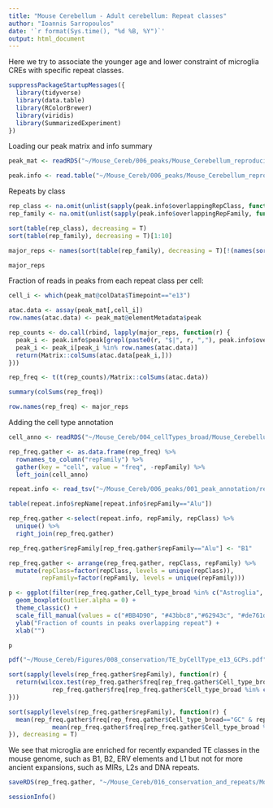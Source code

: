 ```yaml
---
title: "Mouse Cerebellum - Adult cerebellum: Repeat classes"
author: "Ioannis Sarropoulos"
date: '`r format(Sys.time(), "%d %B, %Y")`'
output: html_document
---
```


Here we try to associate the younger age and lower constraint of microglia CREs with specific repeat classes.

```r
suppressPackageStartupMessages({
  library(tidyverse)
  library(data.table)
  library(RColorBrewer)
  library(viridis)
  library(SummarizedExperiment)
})
```

Loading our peak matrix and info summary

```r
peak_mat <- readRDS("~/Mouse_Cereb/006_peaks/Mouse_Cerebellum_reproducible_peak_matrix_SE_withInfo_robustPeaks.rds")

peak.info <- read.table("~/Mouse_Cereb/006_peaks/Mouse_Cerebellum_reproducible_peaks_summary.txt", header = T, sep = "\t", stringsAsFactors = F)
```

Repeats by class

```r
rep_class <- na.omit(unlist(sapply(peak.info$overlappingRepClass, function(x) str_split(x, ",", simplify = T))))
rep_family <- na.omit(unlist(sapply(peak.info$overlappingRepFamily, function(x) str_split(x, ",", simplify = T))))

sort(table(rep_class), decreasing = T)
sort(table(rep_family), decreasing = T)[1:10]

major_reps <- names(sort(table(rep_family), decreasing = T)[!(names(sort(table(rep_family), decreasing = T)) %in% c("Low_complexity", "Simple_repeat"))][1:10])

major_reps
```

Fraction of reads in peaks from each repeat class per cell:

```r
cell_i <- which(peak_mat@colData$Timepoint=="e13")

atac.data <- assay(peak_mat[,cell_i])
row.names(atac.data) <- peak_mat@elementMetadata$peak

rep_counts <- do.call(rbind, lapply(major_reps, function(r) {
  peak_i <- peak.info$peak[grepl(paste0(r, "$|", r, ","), peak.info$overlappingRepFamily)]
  peak_i <- peak_i[peak_i %in% row.names(atac.data)]
  return(Matrix::colSums(atac.data[peak_i,]))
}))

rep_freq <- t(t(rep_counts)/Matrix::colSums(atac.data))

summary(colSums(rep_freq))

row.names(rep_freq) <- major_reps

```

Adding the cell type annotation

```r
cell_anno <- readRDS("~/Mouse_Cereb/004_cellTypes_broad/Mouse_Cerebellum_atac_finalCellType_annotation.rds")

rep_freq.gather <- as.data.frame(rep_freq) %>%
  rownames_to_column("repFamily") %>%
  gather(key = "cell", value = "freq", -repFamily) %>%
  left_join(cell_anno)
```

```r
repeat.info <- read_tsv("~/Mouse_Cereb/006_peaks/001_peak_annotation/repeatmasker/mm10_Repeatmasker_info.txt")

table(repeat.info$repName[repeat.info$repFamily=="Alu"])

rep_freq.gather <-select(repeat.info, repFamily, repClass) %>%
  unique() %>%
  right_join(rep_freq.gather)

rep_freq.gather$repFamily[rep_freq.gather$repFamily=="Alu"] <- "B1"

rep_freq.gather <- arrange(rep_freq.gather, repClass, repFamily) %>%
  mutate(repClass=factor(repClass, levels = unique(repClass)),
         repFamily=factor(repFamily, levels = unique(repFamily)))

p <- ggplot(filter(rep_freq.gather,Cell_type_broad %in% c("Astroglia", "GC", "Interneuron", "PC", "Glut_DN", "GABA_DN")), aes(x=repFamily, y=freq, fill=Cell_type_broad)) +
  geom_boxplot(outlier.alpha = 0) +
  theme_classic() +
  scale_fill_manual(values = c("#BB4D90", "#43bbc8","#62943c", "#de761d","#d3405a", "#527cde")) +
  ylab("Fraction of counts in peaks overlapping repeat") +
  xlab("")

p

pdf("~/Mouse_Cereb/Figures/008_conservation/TE_byCellType_e13_GCPs.pdf", width = 12, height = 4, useDingbats = F); print(p); dev.off()
```

```r
sort(sapply(levels(rep_freq.gather$repFamily), function(r) {
  return(wilcox.test(rep_freq.gather$freq[rep_freq.gather$Cell_type_broad=="GC" & rep_freq.gather$repFamily==r],
            rep_freq.gather$freq[rep_freq.gather$Cell_type_broad %in% c("Astroglia",  "Interneuron", "PC", "Glut_DN", "GABA_DN") & rep_freq.gather$repFamily==r], alternative = "greater")$p.value)
}))

sort(sapply(levels(rep_freq.gather$repFamily), function(r) {
  mean(rep_freq.gather$freq[rep_freq.gather$Cell_type_broad=="GC" & rep_freq.gather$repFamily==r])/
            mean(rep_freq.gather$freq[rep_freq.gather$Cell_type_broad %in% c("Astroglia", "Interneuron", "PC", "Glut_DN", "GABA_DN")& rep_freq.gather$repFamily==r])
}), decreasing = T)
```

We see that microglia are enriched for recently expanded TE classes in the mouse genome, such as B1, B2, ERV elements and L1 but not for more ancient expansions, such as MIRs, L2s and DNA repeats.

```r
saveRDS(rep_freq.gather, "~/Mouse_Cereb/016_conservation_and_repeats/Mouse_Cerebellum_e13_repeatClasses_byCell.rds")
```


```r
sessionInfo()
```

